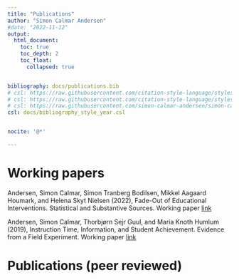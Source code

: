 ```yaml
---
title: "Publications"
author: "Simon Calmar Andersen"
#date: "2022-11-12"
output: 
  html_document:
    toc: true
    toc_depth: 2
    toc_float:
      collapsed: true


bibliography: docs/publications.bib
# csl: https://raw.githubusercontent.com/citation-style-language/styles/master/elsevier-harvard.csl
# csl: https://raw.githubusercontent.com/citation-style-language/styles/master/apa-6th-edition.csl
# csl: https://raw.githubusercontent.com/simon-calmar-andersen/simon-calmar-andersen.github.io/main/docs/bibliography_style_year.csl
csl: docs/bibliography_style_year.csl


nocite: '@*'

---
```



# Working papers


Andersen, Simon Calmar, Simon Tranberg Bodilsen, Mikkel Aagaard Houmark, and Helena Skyt Nielsen (2022), Fade-Out of Educational Interventions. Statistical and Substantive Sources. Working paper [link](https://github.com/simon-calmar-andersen/simon-calmar-andersen.github.io/raw/main/docs/Andersen%20et%20al%20(221108)%20Fade-Out%20of%20Educational%20Interventions.pdf)

<!-- Andersen, Simon Calmar, and Ulrik Hvidman (2020), Implementing Educational Interventions at Scale. Working paper [link](https://raw.githubusercontent.com/simon-calmar-andersen/simon-calmar-andersen.github.io/main/docs/Andersen%20Hvidman%20(wp%202020)%20Implementing%20Educational%20Interventions%20at%20Scale.pdf) -->

Andersen, Simon Calmar, Thorbjørn Sejr Guul, and Maria Knoth Humlum (2019), Instruction Time, Information, and Student Achievement. Evidence from a Field Experiment. Working paper [link](https://github.com/simon-calmar-andersen/simon-calmar-andersen.github.io/raw/main/docs/Andersen_Guul_Humlum_2019_instruction-time-information-achievement.pdf)

# Publications (peer reviewed)
